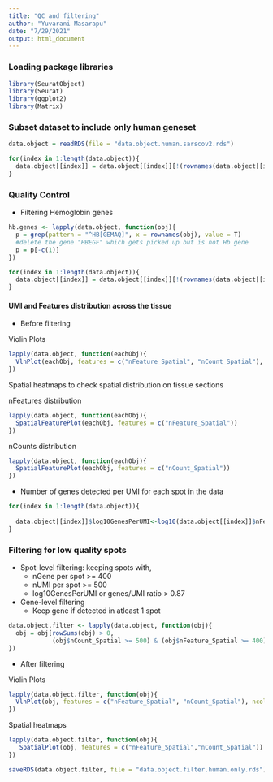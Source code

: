 ```yaml
---
title: "QC and filtering"
author: "Yuvarani Masarapu"
date: "7/29/2021"
output: html_document
---
```


### Loading package libraries
```r
library(SeuratObject)
library(Seurat)
library(ggplot2)
library(Matrix)
```


### Subset dataset to include only human geneset
```r
data.object = readRDS(file = "data.object.human.sarscov2.rds")

for(index in 1:length(data.object)){
  data.object[[index]] = data.object[[index]][!(rownames(data.object[[index]]) %in% covid_genes_new$Covid_Gene), ]
}
```

### Quality Control

  * Filtering Hemoglobin genes

```r
hb.genes <- lapply(data.object, function(obj){
  p = grep(pattern = "^HB[GEMAQ]", x = rownames(obj), value = T)
  #delete the gene "HBEGF" which gets picked up but is not Hb gene
  p = p[-c(1)]
})

for(index in 1:length(data.object)){
  data.object[[index]] = data.object[[index]][!(rownames(data.object[[index]]) %in% hb.genes[[index]]), ]
}
```

#### UMI and Features distribution across the tissue

* Before filtering

Violin Plots
```r
lapply(data.object, function(eachObj){
  VlnPlot(eachObj, features = c("nFeature_Spatial", "nCount_Spatial"), ncol = 2, pt.size = 0.1)
})
```

Spatial heatmaps to check spatial distribution on tissue sections

nFeatures distribution

```r
lapply(data.object, function(eachObj){
  SpatialFeaturePlot(eachObj, features = c("nFeature_Spatial"))
})
```

nCounts distribution

```r
lapply(data.object, function(eachObj){
  SpatialFeaturePlot(eachObj, features = c("nCount_Spatial"))
})
```


* Number of genes detected per UMI for each spot in the data
```r
for(index in 1:length(data.object)){
  
  data.object[[index]]$log10GenesPerUMI<-log10(data.object[[index]]$nFeature_Spatial) / log10(data.object[[index]]$nCount_Spatial) 
}
```

### Filtering for low quality spots

* Spot-level filtering: keeping spots with, 
  * nGene per spot >= 400
  * nUMI per spot >= 500
  * log10GenesPerUMI or genes/UMI ratio > 0.87

* Gene-level filtering
  * Keep gene if detected in atleast 1 spot

```r
data.object.filter <- lapply(data.object, function(obj){
  obj = obj[rowSums(obj) > 0, 
            (obj$nCount_Spatial >= 500) & (obj$nFeature_Spatial >= 400) & (obj$log10GenesPerUMI > 0.87)]
})
```

* After filtering

Violin Plots
```r
lapply(data.object.filter, function(obj){
  VlnPlot(obj, features = c("nFeature_Spatial", "nCount_Spatial"), ncol = 2, pt.size = 0.1)
})
```

Spatial heatmaps
```r
lapply(data.object.filter, function(obj){
   SpatialPlot(obj, features = c("nFeature_Spatial","nCount_Spatial"))
})
```

```r
saveRDS(data.object.filter, file = "data.object.filter.human.only.rds")
```


